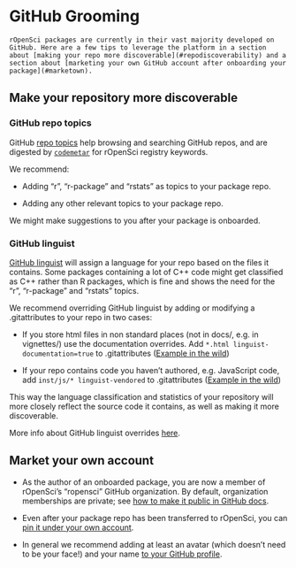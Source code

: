 # GitHub Grooming {#grooming}

```block
rOpenSci packages are currently in their vast majority developed on GitHub. Here are a few tips to leverage the platform in a section about [making your repo more discoverable](#repodiscoverability) and a section about [marketing your own GitHub account after onboarding your package](#marketown).

```

## Make your repository more discoverable {#repodiscoverability}

### GitHub repo topics

GitHub [repo topics](https://help.github.com/articles/classifying-your-repository-with-topics/) help browsing and searching GitHub repos, and are digested by [`codemetar`](https://github.com/ropensci/codemetar) for rOpenSci registry keywords.

We recommend:

* Adding "r", "r-package" and "rstats" as topics to your package repo.

* Adding any other relevant topics to your package repo.

We might make suggestions to you after your package is onboarded.

### GitHub linguist

[GitHub linguist](https://github.com/github/linguist) will assign a language for your repo based on the files it contains. Some packages containing a lot of C++ code might get classified as C++ rather than R packages, which is fine and shows the need for the "r", "r-package" and "rstats" topics.

We recommend overriding GitHub linguist by adding or modifying a .gitattributes to your repo in two cases:

* If you store html files in non standard places (not in docs/, e.g. in vignettes/) use the documentation overrides. Add `*.html linguist-documentation=true` to .gitattributes ([Example in the wild](https://github.com/ropensci/ecoengine/blob/56b64d8d29dfae430a776d1dd440b240452eb1bf/.gitattributes#L5))

* If your repo contains code you haven't authored, e.g. JavaScript code, add `inst/js/* linguist-vendored` to .gitattributes ([Example in the wild](https://github.com/ropensci/wellknown/blob/4435eb620eeae346d2cab7d62276c29dee29a898/.gitattributes#L1))

This way the language classification and statistics of your repository will more closely reflect the source code it contains, as well as making it more discoverable.

More info about GitHub linguist overrides [here](https://github.com/github/linguist#overrides).


## Market your own account {#marketown}

* As the author of an onboarded package, you are now a member of rOpenSci's "ropensci" GitHub organization. By default, organization memberships are private; see [how to make it public in GitHub docs](https://help.github.com/articles/publicizing-or-hiding-organization-membership/).

* Even after your package repo has been transferred to rOpenSci, you can [pin it under your own account](https://help.github.com/articles/pinning-repositories-to-your-profile/).

* In general we recommend adding at least an avatar (which doesn't need to be your face!) and your name [to your GitHub profile](https://help.github.com/articles/customizing-your-profile/).

